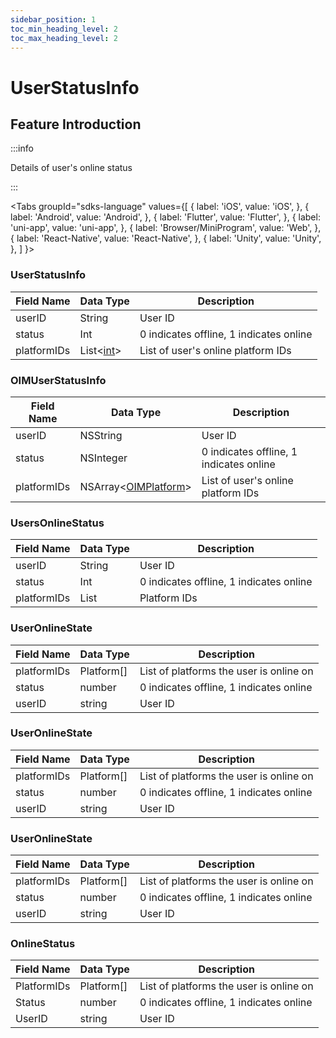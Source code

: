 ```yaml
---
sidebar_position: 1
toc_min_heading_level: 2
toc_max_heading_level: 2
---
```


# UserStatusInfo

## Feature Introduction

:::info

Details of user's online status

:::

<Tabs
groupId="sdks-language"
values={[
{ label: 'iOS', value: 'iOS', },
{ label: 'Android', value: 'Android', },
{ label: 'Flutter', value: 'Flutter', },
{ label: 'uni-app', value: 'uni-app', },
{ label: 'Browser/MiniProgram', value: 'Web', },
{ label: 'React-Native', value: 'React-Native', },
{ label: 'Unity', value: 'Unity', },
]
}>

<TabItem value="Flutter">

### UserStatusInfo

| Field Name    | Data Type | Description                             |
| ------------- | --------- | --------------------------------------- |
| userID        | String    | User ID                                 |
| status        | Int       | 0 indicates offline, 1 indicates online |
| platformIDs   | List<[int](//enum/platform.mdx)\>  | List of user's online platform IDs      |

</TabItem>

<TabItem value="iOS">

### OIMUserStatusInfo

| Field Name    | Data Type  | Description                             |
| ------------- | ---------- | --------------------------------------- |
| userID        | NSString   | User ID                                 |
| status        | NSInteger  | 0 indicates offline, 1 indicates online |
| platformIDs   | NSArray<[OIMPlatform](//enum/platform.mdx)\> | List of user's online platform IDs      |

</TabItem>

<TabItem value="Android">

### UsersOnlineStatus

| Field Name    | Data Type | Description                             |
| ------------- | --------- | --------------------------------------- |
| userID        | String   | User ID                                 |
| status        | Int      | 0 indicates offline, 1 indicates online |
| platformIDs   | List     | Platform IDs                            |

</TabItem>

<TabItem value="Web">

### UserOnlineState

| Field Name    | Data Type   | Description                             |
| ------------- | ----------  | --------------------------------------- |
| platformIDs   | Platform[]  | List of platforms the user is online on |
| status        | number      | 0 indicates offline, 1 indicates online |
| userID        | string      | User ID                                 |

</TabItem>

<TabItem value="uni-app">

### UserOnlineState

| Field Name    | Data Type   | Description                             |
| ------------- | ----------  | --------------------------------------- |
| platformIDs   | Platform[]  | List of platforms the user is online on |
| status        | number      | 0 indicates offline, 1 indicates online |
| userID        | string      | User ID                                 |

</TabItem>

<TabItem value="React-Native">

### UserOnlineState

| Field Name    | Data Type   | Description                             |
| ------------- | ----------  | --------------------------------------- |
| platformIDs   | Platform[]  | List of platforms the user is online on |
| status        | number      | 0 indicates offline, 1 indicates online |
| userID        | string      | User ID                                 |

</TabItem>

<TabItem value="Unity">

### OnlineStatus 

| Field Name    | Data Type   | Description                             |
| ------------- | ----------  | --------------------------------------- |
| PlatformIDs   | Platform[]  | List of platforms the user is online on |
| Status        | number      | 0 indicates offline, 1 indicates online |
| UserID        | string      | User ID                                 |

</TabItem>

</Tabs>